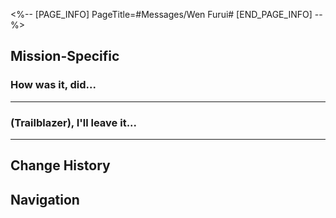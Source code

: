 <%-- [PAGE_INFO]
PageTitle=#Messages/Wen Furui#
[END_PAGE_INFO] --%>
{{Messages Infobox
|id        = 33
|image     = NPC Wen Furui Icon.png
|type      = NPC
|sender    = Wen Furui
|signature = Foxian Champion!!!
|faction   = Herta Space Station
}}

==Mission-Specific==
===How was it, did...===
{{Messages
|start_condition = 
|text =
:'''Wen Furui:''' How was it, did you manage to find the in-person operative? Have you already sent the package?
:{Choice} Can't find them at all
::'''(Trailblazer):''' The in-person operative is not at the Starwatcher Avenue! Where are they hiding?
:{Choice} Don't rush...
::'''(Trailblazer):''' I know you're in a hurry, but stop rushing. I'm in a hurry too, but I just couldn't find any in-person operatives
:'''Wen Furui:''' You should've told me earlier, I'll ask where the operative is
:'''Wen Furui:''' They sent me a new address. I'll forward it to you so you can get there on time
:{Choice} Gimme your account...
::'''(Trailblazer):''' If I have a user account, I would've asked earlier without all this roundabout way of getting information. Gimme your account!
::'''Wen Furui:''' I can't. I will invite you after the task is done, but not now. Hurry and go now
:{Choice} You should've told me!
::'''(Trailblazer):''' I've been making myself busy for this long, and NOW you tell me this!?
}}
----

===(Trailblazer), I'll leave it...===
{{Messages
|start_condition = 
|text =
:'''Wen Furui:''' (Trailblazer), I'll leave it to you! Don't forget to deliver the gift I place under your care~
:'''Wen Furui:''' I hear that gifts to the Foxian Beauty must have a special identifier code. However, the code is constantly changing, so you'll need to meet someone offline and verify your identity as a fan.
:'''Wen Furui:''' Wait, lemme copy-paste for you
:'''Wen Furui:''' For logistics identifier codes, please approach an in-person operative with the pass phrase, "Acquaintance from the mortal coil, luxurious gifts from beyond!"<br /><br />Any dissemination of the logistics identifier codes between members is strictly prohibited. The Foxian Beauty Chat membership status will be revoked for the involved parties.<br /><br />The Foxian Beauty Chat reserves the right to the final interpretation of this service.
:'''Wen Furui:''' I told you so
:{Choice} This is too suspicious...
::'''(Trailblazer):''' No healthy enterprise would ever use shady practices like this
::'''Wen Furui:''' Do you even know how popular Ms. Daiqing is? Her fans are all over Xianzhou, so the IPC hid her address to protect her. I totally get that
::'''Wen Furui:''' Besides, it's not like we're not allowed to send her gifts. Don't be paranoid
:{Choice} This pass phrase seems familiar...
::'''(Trailblazer):''' "Acquaintance from the mortal coil, luxurious gifts from beyond" ...This pass phrase seems familiar.
::'''Wen Furui:''' Just try it! Once you've spoken it out loud, you've already surpassed your past self!
::'''Wen Furui:''' When I praised Ms. Daiqing in the office area, everyone would stay away from me. You see, they're the ones feeling embarrassed, not me
::{Choice} No, I can't do it...
:::'''(Trailblazer):''' You may have plenty of justification, but I'm the one who has to say it, not you
::{Choice} You're more experienced in embarrassing yourself...
:::'''(Trailblazer):''' You're hopeless
::'''Wen Furui:''' And now, I'm you and you're me. Go on, I'll allow you to call yourself the "Genius Researcher Wen Furui" while in Xianzhou
}}
----

==Change History==
{{Change History|1.0}}

==Navigation==
{{Messages Navbox}}